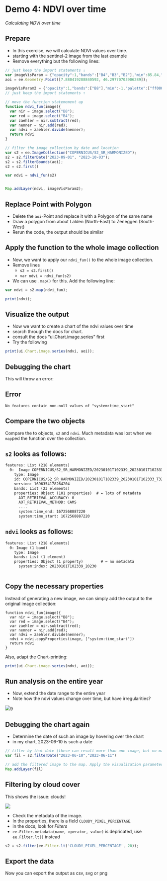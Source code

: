 # Demo 4: NDVI over time

*Calculating NDVI over time*

## Prepare

- In this exercise, we will calculate NDVI values over time. 
- starting with the sentinel-2 image from the last example
- Remove everything but the following lines:


```js
// just keep the import statements ↓
var imageVisParam = {"opacity":1,"bands":["B4","B3","B2"],"min":85.84,"max":4206.16,"gamma":3.055};
aoi = ee.Geometry.Point([7.880419288840592, 46.29770703906289]);

imageVisParam2 = {"opacity":1,"bands":["B8"],"min":-1,"palette":["ff0000","ffff00","008000"]};
// just keep the import statements ↑

// move the function statemement up
function ndvi_fun(image){
  var nir = image.select("B8");
  var red = image.select("B4");
  var zaehler = nir.subtract(red);
  var nenner = nir.add(red);
  var ndvi = zaehler.divide(nenner);
  return ndvi
}

// filter the image collection by date and location
var s2 = ee.ImageCollection("COPERNICUS/S2_SR_HARMONIZED");
s2 = s2.filterDate("2023-09-01", "2023-10-03");
s2 = s2.filterBounds(aoi);
s2 = s2.first()

var ndvi = ndvi_fun(s2)


Map.addLayer(ndvi, imageVisParam2);
``` 

## Replace Point with Polygon

- Delete the `aoi`-Point and replace it with a Polygon of the same name
- Draw a polygon from about Lalden (North-East) to Zeneggen (South-West)
- Rerun the code, the output should be similar

## Apply the function to the whole image collection

- Now, we want to apply our `ndvi_fun()` to the whole image collection.
- Remove lines
  - `s2 = s2.first()`
  - `var ndvi = ndvi_fun(s2)`
- We can use `.map()` for this. Add the following line:

```js
var ndvi = s2.map(ndvi_fun);

print(ndvi);

```

## Visualize the output

- Now we want to create a chart of the ndvi values over time
- search through the docs for chart. 
- consult the docs "ui.Chart.image.series" first
- Try the following


```js
print(ui.Chart.image.series(ndvi, aoi));
```

## Debugging the chart

This will throw an error: 

:::{.callout-important}
## Error

```
No features contain non-null values of "system:time_start"
```
:::


## Compare the two objects

Compare the to objects, `s2` and `ndvi`. Much metadata was lost when we `map`ped the function over the collection. 



:::{.callout-note collapse="true"}
## `s2` looks as follows:

```default
features: List (218 elements)
  0:  Image COPERNICUS/S2_SR_HARMONIZED/20230101T102339_20230101T102333_T32TLS (23 bands)
    type: Image
    id: COPERNICUS/S2_SR_HARMONIZED/20230101T102339_20230101T102333_T32TLS
    version: 1696354178264204
    bands: List (23 elements)
    properties: Object (101 properties)  # ← lots of metadata
      AOT_RETRIEVAL_ACCURACY: 0
      AOT_RETRIEVAL_METHOD: CAMS
      ....
      system:time_end: 1672568887220
      system:time_start: 1672568887220
```
:::


:::{.callout-note collapse="true"}

## `ndvi` looks as follows:

```default
features: List (218 elements)
  0: Image (1 band)
    type: Image
    bands: List (1 element)
    properties: Object (1 property)        # ← no metadata
      system:index: 20230101T102339_20230
                                            
```
:::

## Copy the necessary properties

Instead of generating a new image, we can simply add the output to the original image collection:

```.default
function ndvi_fun(image){
  var nir = image.select("B8");
  var red = image.select("B4");
  var zaehler = nir.subtract(red);
  var nenner = nir.add(red);
  var ndvi = zaehler.divide(nenner);
  ndvi = ndvi.copyProperties(image, ["system:time_start"])
  return ndvi
}
```
Also, adapt the Chart-printing:

```.js
print(ui.Chart.image.series(ndvi, aoi));
```


## Run analysis on the entire year

- Now, extend the date range to the entire year
- Note how the ndvi values change over time, but have irregularities?


![](../images/ee-chart.png)9


## Debugging the chart again

- Determine the date of such an image by hovering over the chart
- in my chart, 2023-06-10 is such a date

```js
// filter by that date (these can result more than one image, but no matter)
var fil = s2.filterDate("2023-06-10","2023-06-11")

// add the filtered image to the map. Apply the visualization parameters
Map.addLayer(fil)
```

## Filtering by cloud cover

This shows the issue: clouds!

![](../images/cloudy.png)

- Check the metadata of the image. 
- In the properties, there is a field `CLOUDY_PIXEL_PERCENTAGE`. 
- in the docs, look for *Filters*
- `ee.Filter.metadata(name, operator, value)` is depricated, use `ee.Filter.lt()` instead


```js
s2 = s2.filter(ee.Filter.lt('CLOUDY_PIXEL_PERCENTAGE', 20));
```


## Export the data

Now you can export the output as csv, svg or png



